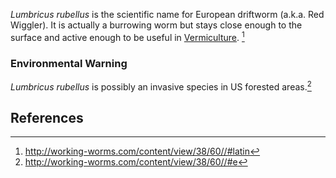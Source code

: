 ''Lumbricus rubellus'' is the scientific name for European driftworm (a.k.a. Red Wiggler). It is actually a burrowing worm but stays close enough to the surface and active enough to be useful in [[Vermiculture]]. <ref>http://working-worms.com/content/view/38/60//#latin</ref>

===Environmental Warning===
''Lumbricus rubellus'' is possibly an invasive species in US forested areas.<ref>http://working-worms.com/content/view/38/60//#e</ref>

==References==
{{Reflist}}